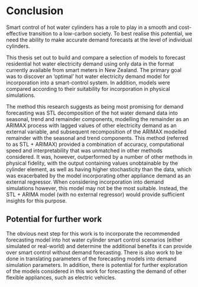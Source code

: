 # Conclusion {#conclusion}

Smart control of hot water cylinders has a role to play in a smooth and cost-effective transition to a low-carbon society.
To best realise this potential, we need the ability to make accurate demand forecasts at the level of individual cylinders.

This thesis set out to build and compare a selection of models to forecast residential hot water electricity demand using only data in the format currently available from smart meters in New Zealand. The primary goal was to discover an 'optimal' hot water electricity demand model for incorporation into a smart-control system. In addition, models were compared according to their suitability for incorporation in physical simulations.

The method this research suggests as being most promising for demand forecasting was STL decomposition of the hot water demand data into seasonal, trend and remainder components, modelling the remainder as an ARIMAX process with lagged values of other electricity demand as an external variable, and subsequent recomposition of the ARIMAX modelled remainder with the seasonal and trend components. This method (referred to as STL + ARIMAX) provided a combination of accuracy, computational speed and interpretability that was unmatched in other methods considered. It was, however, outperformed by a number of other methods in physical fidelity, with the output containing values unobtainable by the cylinder element, as well as having higher stochasticity than the data, which was exacerbated by the model incorporating other appliance demand as an external regressor. 
When considering incorporation into demand simulations however, this model may not be the most suitable. 
Instead, the STL + ARIMA model (with no external regressor) would provide sufficient insights for this purpose. 

## Potential for further work 

The obvious next step for this work is to incorporate the recommended forecasting model into hot water cylinder smart control scenarios (either simulated or real-world) and determine the additional benefits it can provide over smart control without demand forecasting.
There is also work to be done in translating parameters of the forecasting models into demand simulation parameters.
In addition, there is potential for further exploration of the models considered in this work for forecasting the demand of other flexible appliances, such as electric vehicles.

<!--
### Generalised additive models
_One article used this method. Was quite involved to describe and build, ran out of time. Not sure if worth mentioning_

Another prediction method that is used for electricity demand forecasting is _generalized additive models_. These...

### Exponential smoothing
_Again, one article used this method. Didn't get around to incorporating but this one should actually be quite easy to include if you consider it worthwhile._

Another forecasting model referred to within the literature is exponential smoothing. This method is generally regarded as performing similarly to ARIMA modelling, but can outperform ARIMA in forecasts of extremely stochastic data.

### Logistic regression
The element within a typical hot water cylinder works is controlled thermostatically by an "on-off" (otherwise known as "bang-bang") controller. This type of controller turns the element fully "on" when the water temperature drops below a certain temperature, and then fully off again once the water reaches another (slightly higher) temperature. _include diagram?_
On small timescales, the element may then be considered a binary process, impacting our choice of forecasting model. Forecasting a binary output requires more sophisticated models than forecasting a "continous" output. 
Logistic Autoregression is a predictive model that takes the autoregression model from Chapter \@ref(results) and.....
_Not sure how much detail I should go into here_

-->

<!--
Despite the reasonable forecasting accuracy of the vector autoregression method above, the model diverges from physical reality in two crucial ways. First, the model is fitted using ordinary least squares, with no regard for maintaining the forcasted demand to be greater than zero.

In addition, vector autoregression assumes continuity of the process. While the half-hour data (being actually 30 minute averages of 1 minute data) appears roughly continuous, the 1 minute data shows the element is essentially a discrete process, with the element either being fully on or fully off.
-->
